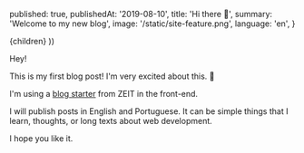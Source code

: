 
  published: true,
  publishedAt: '2019-08-10',
  title: 'Hi there 👋',
  summary: 'Welcome to my new blog',
  image: '/static/site-feature.png',
  language: 'en',
}

  <BlogPost language={meta.language} path={router.pathname} meta={meta}>
    {children}
  </BlogPost>
))

Hey!

This is my first blog post! I'm very excited about this. 🤩

I'm using a [blog starter](https://github.com/zeit/next.js/tree/master/examples/blog-starter) from ZEIT in the front-end.

I will publish posts in English and Portuguese. It can be simple things that I learn, thoughts, or long texts about web development.

I hope you like it.